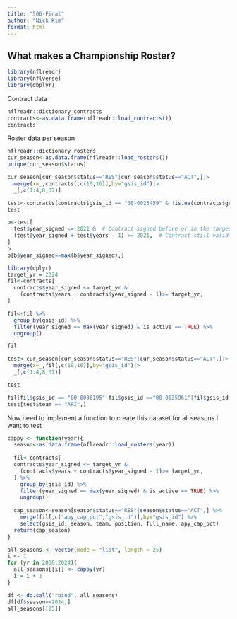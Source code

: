 ```yaml
---
title: "506-Final"
author: "Nick Kim"
format: html
---
```


## What makes a Championship Roster?

```r
library(nflreadr)
library(nflverse)
library(dbplyr)
```
Contract data
```r
nflreadr::dictionary_contracts
contracts<-as.data.frame(nflreadr::load_contracts())
contracts
```
Roster data per season
```r
nflreadr::dictionary_rosters
cur_season<-as.data.frame(nflreadr::load_rosters())
unique(cur_season$status)
```
```r
cur_season[cur_season$status=="RES"|cur_season$status=="ACT",]|>
  merge(x=_,contracts[,c(10,16)],by="gsis_id")|>
  _[,c(1:4,8,37)]
```
```r
test<-contracts[contracts$gsis_id == "00-0023459" & !is.na(contracts$gsis_id), c(1,3,5:6,10)]
test
```
```r
b<-test[
  test$year_signed <= 2021 &  # Contract signed before or in the target year
  (test$year_signed + test$years - 1) >= 2021,  # Contract still valid in the target year
]
b
b[b$year_signed==max(b$year_signed),]
```

```r
library(dplyr)
target_yr = 2024
fil<-contracts[
  contracts$year_signed <= target_yr & 
    (contracts$years + contracts$year_signed - 1)>= target_yr,
]

fil<-fil %>% 
  group_by(gsis_id) %>% 
  filter(year_signed == max(year_signed) & is_active == TRUE) %>% 
  ungroup()

fil
```

```r
test<-cur_season[cur_season$status=="RES"|cur_season$status=="ACT",]|>
  merge(x=_,fil[,c(10,16)],by="gsis_id")|>
  _[,c(1:4,8,37)]

test
```
```r
fil[fil$gsis_id == "00-0036195"|fil$gsis_id =="00-0035961"|fil$gsis_id =="00-0036695"|fil$gsis_id =="00-0038567" & !is.na(fil$gsis_id), ]
test[test$team == "ARI",]
```
Now need to implement a function to create this dataset for all seasons I want to test
```r
cappy <- function(year){
  season<-as.data.frame(nflreadr::load_rosters(year))
  
  fil<-contracts[
  contracts$year_signed <= target_yr & 
    (contracts$years + contracts$year_signed - 1)>= target_yr,
  ] %>% 
    group_by(gsis_id) %>% 
    filter(year_signed == max(year_signed) & is_active == TRUE) %>% 
    ungroup()
  
  cap_season<-season[season$status=="RES"|season$status=="ACT",] %>% 
    merge(fil[,c("apy_cap_pct","gsis_id")],by="gsis_id") %>% 
    select(gsis_id, season, team, position, full_name, apy_cap_pct)
  return(cap_season)
}
```

```r
all_seasons <- vector(mode = "list", length = 25)
i <- 1
for (yr in 2000:2024){
  all_seasons[[i]] <- cappy(yr)
  i = i + 1
}
```
```r
df <- do.call("rbind", all_seasons)
df[df$season==2024,]
all_seasons[[25]]
```


